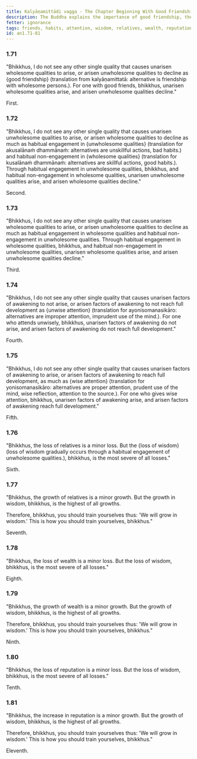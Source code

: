 ```yaml
---
title: Kalyāṇamittādi vagga - The Chapter Beginning With Good Friendship
description: The Buddha explains the importance of good friendship, the consequences of habitual engagement in unwholesome and wholesome qualities, wise and unwise attention, the loss or increase of relatives, wealth, and reputation contrasted with the loss or increase of wisdom.
fetter: ignorance
tags: friends, habits, attention, wisdom, relatives, wealth, reputation, wholesome, unwholesome, an, an1
id: an1.71-81
---
```


### 1.71

"Bhikkhus, I do not see any other single quality that causes unarisen wholesome qualities to arise, or arisen unwholesome qualities to decline as \{good friendship} (translation from kalyāṇamittatā: alternative is friendship with wholesome persons.). For one with good friends, bhikkhus, unarisen wholesome qualities arise, and arisen unwholesome qualities decline."

First.

### 1.72

"Bhikkhus, I do not see any other single quality that causes unarisen unwholesome qualities to arise, or arisen wholesome qualities to decline as much as habitual engagement in \{unwholesome qualities} (translation for akusalānaṁ dhammānaṁ: alternatives are unskillful actions, bad habits.) and habitual non-engagement in \{wholesome qualities} (translation for kusalānaṁ dhammānaṁ: alternatives are skillful actions, good habits.). Through habitual engagement in unwholesome qualities, bhikkhus, and habitual non-engagement in wholesome qualities, unarisen unwholesome qualities arise, and arisen wholesome qualities decline."

Second.

### 1.73

"Bhikkhus, I do not see any other single quality that causes unarisen wholesome qualities to arise, or arisen unwholesome qualities to decline as much as habitual engagement in wholesome qualities and habitual non-engagement in unwholesome qualities. Through habitual engagement in wholesome qualities, bhikkhus, and habitual non-engagement in unwholesome qualities, unarisen wholesome qualities arise, and arisen unwholesome qualities decline."

Third.

### 1.74

"Bhikkhus, I do not see any other single quality that causes unarisen factors of awakening to not arise, or arisen factors of awakening to not reach full development as \{unwise attention} (translation for ayonisomanasikāro: alternatives are improper attention, imprudent use of the mind.). For one who attends unwisely, bhikkhus, unarisen factors of awakening do not arise, and arisen factors of awakening do not reach full development."

Fourth.

### 1.75

"Bhikkhus, I do not see any other single quality that causes unarisen factors of awakening to arise, or arisen factors of awakening to reach full development, as much as \{wise attention} (translation for yonisomanasikāro: alternatives are proper attention, prudent use of the mind, wise reflection, attention to the source.). For one who gives wise attention, bhikkhus, unarisen factors of awakening arise, and arisen factors of awakening reach full development."

Fifth.

### 1.76

"Bhikkhus, the loss of relatives is a minor loss. But the \{loss of wisdom} (loss of wisdom gradually occurs through a habitual engagement of unwholesome qualities.), bhikkhus, is the most severe of all losses."

Sixth.

### 1.77

"Bhikkhus, the growth of relatives is a minor growth. But the growth in wisdom, bhikkhus, is the highest of all growths.

Therefore, bhikkhus, you should train yourselves thus: 'We will grow in wisdom.' This is how you should train yourselves, bhikkhus."

Seventh.

### 1.78

"Bhikkhus, the loss of wealth is a minor loss. But the loss of wisdom, bhikkhus, is the most severe of all losses."

Eighth.

### 1.79

"Bhikkhus, the growth of wealth is a minor growth. But the growth of wisdom, bhikkhus, is the highest of all growths.

Therefore, bhikkhus, you should train yourselves thus: 'We will grow in wisdom.' This is how you should train yourselves, bhikkhus."

Ninth.

### 1.80

"Bhikkhus, the loss of reputation is a minor loss. But the loss of wisdom, bhikkhus, is the most severe of all losses."

Tenth.

### 1.81

"Bhikkhus, the increase in reputation is a minor growth. But the growth of wisdom, bhikkhus, is the highest of all growths.

Therefore, bhikkhus, you should train yourselves thus: 'We will grow in wisdom.' This is how you should train yourselves, bhikkhus."

Eleventh.